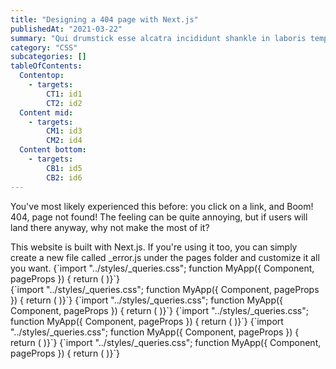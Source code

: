 ```yaml
---
title: "Designing a 404 page with Next.js"
publishedAt: "2021-03-22"
summary: "Qui drumstick esse alcatra incididunt shankle in laboris tempor. Velit laborum pork belly boudin frankfurter aliqua consequat filet mignon. Ex aute mollit, tenderloin incididunt brisket do fatback boudin. Beef ribs strip steak consequat, pork loin boudin pork chop sint est."
category: "CSS"
subcategories: []
tableOfContents:
  Contentop:
    - targets:
        CT1: id1
        CT2: id2
  Content mid:
    - targets:
        CM1: id3
        CM2: id4
  Content bottom:
    - targets:
        CB1: id5
        CB2: id6
---
```


You've most likely experienced this before: you click on a link, and Boom! 404, page not found!
The feeling can be quite annoying, but if users will land there anyway, why not make the most of it?

<TipGreen title="404 page with Next.js">
    This website is built with Next.js. If you're using it too,
    you can simply create a new file called<it> _error.js </it>
    under the <it>pages</it> folder and customize it all you want.
</TipGreen>

<JavaScript>
{`import "../styles/_queries.css";
function MyApp({ Component, pageProps }) {
	return (
        <ThemeProvider>
            <Component {...pageProps} />
        </ThemeProvider>
)}`}
</JavaScript>

<Section title="My big section" id="Contentop"/>
<JavaScript>
{`import "../styles/_queries.css";
function MyApp({ Component, pageProps }) {
	return (
        <ThemeProvider>
            <Component {...pageProps} />
        </ThemeProvider>
)}`}
</JavaScript>
<JavaScript>
{`import "../styles/_queries.css";
function MyApp({ Component, pageProps }) {
	return (
        <ThemeProvider>
            <Component {...pageProps} />
        </ThemeProvider>
)}`}
</JavaScript>
<JavaScript>
{`import "../styles/_queries.css";
function MyApp({ Component, pageProps }) {
	return (
        <ThemeProvider>
            <Component {...pageProps} />
        </ThemeProvider>
)}`}
</JavaScript>
<JavaScript>
{`import "../styles/_queries.css";
function MyApp({ Component, pageProps }) {
	return (
        <ThemeProvider>
            <Component {...pageProps} />
        </ThemeProvider>
)}`}
</JavaScript>

<JavaScript>
{`import "../styles/_queries.css";
function MyApp({ Component, pageProps }) {
	return (
        <ThemeProvider>
            <Component {...pageProps} />
        </ThemeProvider>
)}`}
</JavaScript>

<Subsection title="My small section" id="id1"/>